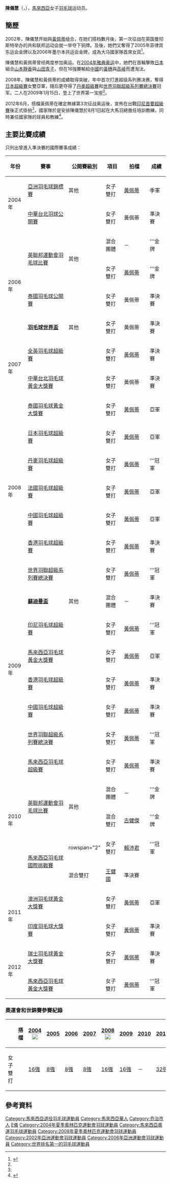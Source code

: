 {{noteTA|G1=Badminton}}
{{Infobox 羽球選手
| playername              = 陳儀慧
| image                   = 
| size                    = 
| caption                 = 
| birth_name              = 
| date_of_birth           = {{birth_date_and_age|1982|6|18}}<ref name="Profile">{{cite web|title=Player Profile - Chin Eei Hui|url=http://www.bam.org.my/index.php?option=com_content&view=article&id=131&itemid=111|publisher=Badminton Association of Malaysia|accessdate=2012-01-13}}{{en}}</ref>
| place_of_birth          = {{MAS}}[[槟城|槟城]][[乔治市|乔治市]]
| height                  = {{height|m=1.63}}<ref name="Profile"/>
| weight                  = 
| event                   = 女子双打
| country                 = {{MAS}}
| years_active            = 
| handedness              = 左手<ref name="Profile"/>
| coach                   = 
| highest_ranking         = '''第1位'''（女雙-[[黃佩蒂|黃佩蒂]]）
| date_of_highest_ranking = 2009年10月<ref>[http://bwfcontent.tournamentsoftware.com/ranking/player.aspx?id=2936&player=108007 BWF World Ranking - Ranking of Eei Hui CHIN (50155)]{{en}}</ref>
| current_ranking         = 現已退役
| date_of_current_ranking = 
| played                  = 201勝–158負（女双）<br/>10勝–9負（混双）
| titles                  = 
| bwf_profile             = C72956B6-0BF5-460B-99C4-307C8FF40C38
| bwf_id                  = 50155
| updated                 = 2012年1月13日
}}
{{MedalTableTop|width=286px}}
{{MedalSport | 女子[[羽毛球|羽毛球]]}}
{{MedalCountry | {{MAS}}}}
{{MedalCompetition | [[蘇迪曼盃|蘇迪曼盃]]}}
{{MedalBronze| [[2009年蘇迪曼盃|2009年 廣州]] | [[2009年蘇迪曼盃|混合團體]]}}
{{MedalCompetition|[[英联邦运动会|英联邦运动会]]}}
{{MedalGold | [[2006年英联邦运动会|2006年 墨爾本]] | [[2006年英聯邦運動會羽毛球比賽|女子雙打]]}}
{{MedalGold | [[2006年英联邦运动会|2006年 墨爾本]] | [[2006年英聯邦運動會羽毛球比賽|混合團體]]}}
{{MedalGold | [[2010年英联邦运动会|2010年 德里]] | [[2010年英聯邦運動會羽毛球比賽|混合團體]]}}
{{MedalGold | [[2010年英联邦运动会|2010年 德里]] | [[2010年英聯邦運動會羽毛球比賽|混合雙打]]}}
{{MedalCompetition | [[亞洲羽毛球錦標賽|亞洲羽毛球錦標賽]]}}
{{MedalBronze | [[2004年亞洲羽毛球錦標賽|2004年 吉隆坡]] | 女子雙打 }}
{{MedalCompetition  | [[马来西亚全国羽毛球大奖赛总决赛|马来西亚全国羽毛球大奖赛总决赛]] }}
{{MedalGold  | [[2010年马来西亚全国羽毛球大奖赛总决赛|2010年 瓜拉登嘉樓]] | 混合雙打 }}
{{MedalSilver| [[2011年马来西亚全国羽毛球大奖赛总决赛|2011年 吉隆坡]] | 女子雙打 }}
{{MedalBottom}}
'''陳儀慧'''（{{lang|en|'''Chin Eei Hui'''}}，{{bd|1982年|6月18日}}），[[馬來西亞|馬來西亞]]女子[[羽毛球|羽毛球]]运动员。

==簡歷==
2002年，陳儀慧开始與[[黃佩蒂|黃佩蒂]]组合，在她们搭档數月後，第一次征战在英国曼彻斯特举办的共和联邦运动会就一举夺下铜牌。及後，她們又奪得了2005年菲律宾东运会金牌以及2006年墨尔本共运会金牌，成為大马國家隊首席女双<ref name="東方日報">{{cite news|title=奥运梦证实破灭　佩蒂印尼羽赛后掛拍|url=http://www.orientaldaily.com.my/index.php?option=com_k2&view=item&id=11087:&Itemid=199|newspaper=東方日報|date=2012-06-02|accessdate=2014-03-13|archive-date=2015-01-10|archive-url=https://web.archive.org/web/20150110155114/http://www.orientaldaily.com.my/index.php?option=com_k2|dead-url=no}}</ref>。

陳儀慧和黃佩蒂曾经两度参加奥运。在[[2004年夏季奧林匹克運動會羽毛球比賽|2004年雅典奥运]]中，她們在首輪擊敗[[日本|日本]]組合[[山本靜香|山本靜香]]與[[山田青子|山田青子]]，但在16強賽輸給[[中華人民共和國|中國]]的[[黃穗|黃穗]]與[[高崚|高崚]]而遭淘汰。

2008年，陳儀慧和黃佩蒂的成績取得突破，年中首次打進超级系列赛决赛，奪得[[2008年日本羽毛球超級賽|日本超級賽]]女雙亞軍，隨后更夺得了[[2008年丹麥羽毛球超級賽|丹麥超級賽]]和[[2008年世界羽聯超級系列賽總決賽|世界羽聯超級系列賽總決賽]]冠军。二人在2009年1月15日，登上了世界第一宝座<ref name="東方日報"/>。

2012年6月，搭檔黃佩蒂在確定無緣第3次征战奥运後，宣佈在出戰[[2012年印度尼西亞羽毛球首要超級賽|印尼首要超級賽]]後正式掛拍<ref name="東方日報"/>，國家隊於是安排陳儀慧於8月1日起在大馬羽總擔任培訓教練，同時兼任國家隊的球員和教練<ref>{{cite news|title=球員兼任教練‧儀慧或搭柳螢|url=http://badminton.sinchew-i.com/node/1122|newspaper=光明日報|date=2012-09-09}}{{dead link|date=2018年5月 |bot=InternetArchiveBot |fix-attempted=yes }}</ref>。

==主要比賽成績==
只列出曾進入準決賽的國際賽事成績：
{| class=wikitable style="text-align:center; font-size:small;" 
!width="50"|年份
!width="180"|賽事
!width="80"|公開賽級別
!width="60"|項目
!width="100"|拍檔
!width="50"|成績
|-
!rowspan="2"|2004年
|[[2004年亞洲羽毛球錦標賽|亞洲羽毛球錦標賽]]
|其他
|女子雙打
|[[黃佩蒂|黃佩蒂]]
|bgcolor="#b8860b"|季軍
|-
|[[2004年中華台北羽球公開賽|中華台北羽球公開賽]]
|
|女子雙打
|黃佩蒂
|bgcolor="#b8860b"|準決賽
|-
!rowspan="4"|2006年
|rowspan="2"|[[2006年英聯邦運動會羽毛球比賽|英聯邦運動會羽毛球比賽]]
|rowspan="2"|其他
|混合團體
|－
|bgcolor="gold"|'''金牌
|-
|女子雙打
|[[黃佩蒂|黃佩蒂]]
|bgcolor="gold"|'''金牌
|-
|[[2006年泰國羽毛球公開賽|泰國羽毛球公開賽]]
|
|女子雙打
|黃佩蒂
|bgcolor="#b8860b"|準決賽
|-
|'''[[2006年羽毛球世界盃|羽毛球世界盃]]'''
|其他
|女子雙打
|黃佩蒂
|bgcolor="#b8860b"|準決賽
|-
!rowspan="2"|2007年
|[[2007年全英羽毛球超級賽|全英羽毛球超級賽]]
|{{BWFSS}}
|女子雙打
|[[黃佩蒂|黃佩蒂]]
|bgcolor="#b8860b"|準決賽
|-
|[[2007年中華台北羽球公開賽|中華台北羽毛球黃金大獎賽]]
|{{BWFGPG}}
|女子雙打
|黃佩蒂
|bgcolor="#b8860b"|準決賽
|-
!rowspan="7"|2008年
|[[2008年泰國羽毛球黃金大獎賽|泰國羽毛球黃金大獎賽]]
|{{BWFGPG}}
|女子雙打
|[[黃佩蒂|黃佩蒂]]
|bgcolor="silver"|亞軍
|-
|[[2008年日本羽毛球超級賽|日本羽毛球超級賽]]
|{{BWFSS}}
|女子雙打
|[[黃佩蒂|黃佩蒂]]
|bgcolor="silver"|亞軍
|-
|[[2008年丹麥羽毛球超級賽|丹麥羽毛球超級賽]]
|{{BWFSS}}
|女子雙打
|[[黃佩蒂|黃佩蒂]]
|bgcolor="gold"|'''冠軍
|-
|[[2008年法國羽毛球超級賽|法國羽毛球超級賽]]
|{{BWFSS}}
|女子雙打
|[[黃佩蒂|黃佩蒂]]
|bgcolor="silver"|亞軍
|-
|[[2008年中國羽毛球超級賽|中國羽毛球超級賽]]
|{{BWFSS}}
|女子雙打
|[[黃佩蒂|黃佩蒂]]
|bgcolor="silver"|亞軍
|-
|[[2008年香港羽毛球超級賽|香港羽毛球超級賽]]
|{{BWFSS}}
|女子雙打
|[[黃佩蒂|黃佩蒂]]
|bgcolor="#b8860b"|準決賽
|-
|[[2008年世界羽聯超級系列賽總決賽|世界羽聯超級系列賽總決賽]]
|{{BWFSS}}
|女子雙打
|[[黃佩蒂|黃佩蒂]]
|bgcolor="gold"|'''冠軍
|-
!rowspan="6"|2009年
|'''[[2009年蘇迪曼盃|蘇迪曼盃]]'''
|其他
|混合團體
|－
|bgcolor="#b8860b"|準決賽
|-
|[[2009年印度尼西亞羽毛球超級賽|印尼羽毛球超級賽]]
|{{BWFSS}}
|女子雙打
|[[黃佩蒂|黃佩蒂]]
|bgcolor="gold"|'''冠軍
|-
|[[2009年馬來西亞羽毛球黃金大獎賽|馬來西亞羽毛球黃金大獎賽]]
|{{BWFGPG}}
|女子雙打
|[[黃佩蒂|黃佩蒂]]
|bgcolor="silver"|亞軍
|-
|[[2009年香港羽毛球超級賽|香港羽毛球超級賽]]
|{{BWFSS}}
|女子雙打
|[[黃佩蒂|黃佩蒂]]
|bgcolor="#b8860b"|準決賽
|-
|[[2009年中國羽毛球超級賽|中國羽毛球超級賽]]
|{{BWFSS}}
|女子雙打
|[[黃佩蒂|黃佩蒂]]
|bgcolor="#b8860b"|準決賽
|-
|[[2009年世界羽聯超級系列賽總決賽|世界羽聯超級系列賽總決賽]]
|{{BWFSS}}
|女子雙打
|[[黃佩蒂|黃佩蒂]]
|bgcolor="gold"|'''冠軍
|-
!rowspan="5"|2010年
|[[2010年馬來西亞羽毛球超級賽|馬來西亞羽毛球超級賽]]
|{{BWFSS}}
|女子雙打
|[[黃佩蒂|黃佩蒂]]
|bgcolor="#b8860b"|準決賽
|-
|rowspan="2"|[[2010年英聯邦運動會羽毛球比賽|英聯邦運動會羽毛球比賽]]
|rowspan="2"|其他
|混合團體
|－
|bgcolor="gold"|'''金牌
|-
|混合雙打
|[[古健傑|古健傑]]
|bgcolor="gold"|'''金牌
|-
|rowspan="2"|[[2010年馬來西亞羽毛球國際挑戰賽|馬來西亞羽毛球國際挑戰賽]]
|rowspan="2" {{BWFIC}}
|女子雙打
|[[賴沛君|賴沛君]]
|bgcolor="gold"|'''冠軍
|-
|混合雙打
|[[王健國|王健國]]
|bgcolor="#b8860b"|準決賽
|-
!rowspan="2"|2011年
|[[2011年澳洲羽毛球黃金大獎賽|澳洲羽毛球黃金大獎賽]]
|{{BWFGPG}}
|女子雙打
|[[黃佩蒂|黃佩蒂]]
|bgcolor="silver"|亞軍
|-
|[[2011年印度羽毛球大獎賽|印度羽毛球大獎賽]]
|{{BWFGP}}
|女子雙打
|[[黃佩蒂|黃佩蒂]]
|bgcolor="#b8860b"|準決賽
|-
!rowspan="2"|2012年
|[[2012年瑞士羽毛球黃金大獎賽|瑞士羽毛球黃金大獎賽]]
|{{BWFGPG}}
|女子雙打
|[[黃佩蒂|黃佩蒂]]
|bgcolor="#b8860b"|準決賽
|-
|[[2012年馬來西亞羽毛球黃金大獎賽|馬來西亞羽毛球黃金大獎賽]]
|{{BWFGPG}}
|女子雙打
|[[黃佩蒂|黃佩蒂]]
|bgcolor="gold"|'''冠軍
|}
{{BWF賽事級別索引/2007}}

===奧運會和世錦賽參賽紀錄===
{| class=wikitable style="text-align:center; font-size:small;" 
!
!搭檔
!width="80"|[[2004年夏季奧林匹克運動會羽毛球比賽|2004]] [[File:Olympic_rings_without_rims.svg|20px]]
!width="50"|[[2005年世界羽毛球錦標賽|2005]]
!width="50"|[[2006年世界羽毛球錦標賽|2006]]
!width="50"|[[2007年世界羽毛球錦標賽|2007]]
!width="80"|[[2008年夏季奧林匹克運動會羽毛球比賽|2008]] [[File:Olympic_rings_without_rims.svg|20px]]
!width="50"|[[2009年世界羽毛球錦標賽|2009]]
!width="50"|[[2010年世界羽毛球錦標賽|2010]]
!width="50"|[[2011年世界羽毛球錦標賽|2011]]
|-
!width="80"|女子雙打
|align="left"|{{nowrap|[[黃佩蒂|黃佩蒂]]}}
|[[2004年夏季奧林匹克運動會羽毛球女子雙打比賽|16強]]
|[[2005年世界羽毛球錦標賽女子雙打項目|8強]]
|[[2006年世界羽毛球錦標賽女子雙打項目|8強]]
|[[2007年世界羽毛球錦標賽女子雙打項目|8強]]
|[[2008年夏季奧林匹克運動會羽毛球女子雙打比賽|16強]]
|[[2009年世界羽毛球錦標賽女子雙打項目|16強]]
|－
|[[2011年世界羽毛球錦標賽女子雙打項目|32強]]
|}

==參考資料==
{{Portal box|马来西亚|羽毛球}}
{{reflist|2}}

{{DEFAULTSORT:Chin Eei Hui}}
[[Category:馬來西亞退役羽毛球運動員|Category:馬來西亞退役羽毛球運動員]]
[[Category:馬來西亞華人|Category:馬來西亞華人]]
[[Category:乔治市人|Category:乔治市人]]
[[Category:陳姓|E儀]]
[[Category:2004年夏季奧林匹克運動會羽球運動員|Category:2004年夏季奧林匹克運動會羽球運動員]]
[[Category:馬來西亞奧運羽毛球運動員|Category:馬來西亞奧運羽毛球運動員]]
[[Category:2008年夏季奧林匹克運動會羽球運動員|Category:2008年夏季奧林匹克運動會羽球運動員]]
[[Category:2002年亞洲運動會羽球運動員|Category:2002年亞洲運動會羽球運動員]]
[[Category:2006年亞洲運動會羽球運動員|Category:2006年亞洲運動會羽球運動員]]
[[Category:世界排名第一的羽毛球運動員|Category:世界排名第一的羽毛球運動員]]